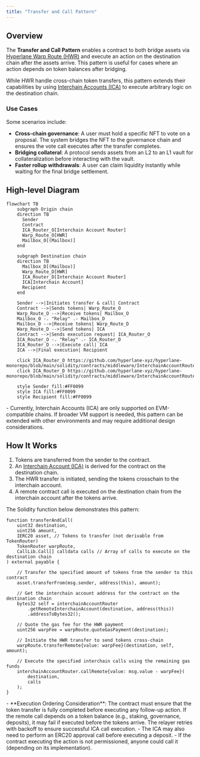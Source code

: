 ```yaml
---
title: "Transfer and Call Pattern"
---
```


## Overview

The **Transfer and Call Pattern** enables a contract to both bridge assets via [Hyperlane Warp Route (HWR)](/docs/protocol/warp-routes/warp-routes-overview) and execute an action on the destination chain after the assets arrive. This pattern is useful for cases where an action depends on token balances after bridging.

While HWR handle cross-chain token transfers, this pattern extends their capabilities by using [Interchain Accounts (ICA)](docs/applications/interchain-account) to execute arbitrary logic on the destination chain.

### Use Cases

Some scenarios include:

- **Cross-chain governance**: A user must hold a specific NFT to vote on a proposal. The system bridges the NFT to the governance chain and ensures the vote call executes after the transfer completes.
- **Bridging collateral**: A protocol sends assets from an L2 to an L1 vault for collateralization before interacting with the vault.
- **Faster rollup withdrawals**: A user can claim liquidity instantly while waiting for the final bridge settlement.

## High-level Diagram

```mermaid
flowchart TB
    subgraph Origin chain
    direction TB
      Sender
      Contract
      ICA_Router_O[Interchain Account Router]
      Warp_Route_O[HWR]
      Mailbox_O[(Mailbox)]
    end

    subgraph Destination chain
    direction TB
      Mailbox_D[(Mailbox)]
      Warp_Route_D[HWR]
      ICA_Router_D[Interchain Account Router]
      ICA[Interchain Account]
      Recipient
    end

    Sender -->|Initiates transfer & call| Contract
    Contract -->|Sends tokens| Warp_Route_O
    Warp_Route_O -->|Receive tokens| Mailbox_O
    Mailbox_O -. "Relay" .- Mailbox_D
    Mailbox_D -->|Receive tokens| Warp_Route_D
    Warp_Route_D -->|Send tokens| ICA
    Contract -->|Sends execution request| ICA_Router_O
    ICA_Router_O -. "Relay" .- ICA_Router_D
    ICA_Router_D -->|Execute call| ICA
    ICA -->|Final execution| Recipient

    click ICA_Router_O https://github.com/hyperlane-xyz/hyperlane-monorepo/blob/main/solidity/contracts/middleware/InterchainAccountRouter.sol
    click ICA_Router_D https://github.com/hyperlane-xyz/hyperlane-monorepo/blob/main/solidity/contracts/middleware/InterchainAccountRouter.sol

    style Sender fill:#FF0099
    style ICA fill:#FF0099
    style Recipient fill:#FF0099

```

<Info>
  - Currently, Interchain Accounts (ICA) are only supported on EVM-compatible
  chains. If broader VM support is needed, this pattern can be extended with
  other environments and may require additional design considerations.
</Info>

## How It Works

1. Tokens are transferred from the sender to the contract.
2. An [Interchain Account (ICA)](docs/applications/interchain-account) is derived for the contract on the destination chain.
3. The HWR transfer is initiated, sending the tokens crosschain to the interchain account.
4. A remote contract call is executed on the destination chain from the interchain account after the tokens arrive.

The Solidity function below demonstrates this pattern:

```solidity
function transferAndCall(
    uint32 destination,
    uint256 amount,
    IERC20 asset, // Tokens to transfer (not derivable from TokenRouter)
    TokenRouter warpRoute,
    CallLib.Call[] calldata calls // Array of calls to execute on the destination chain
) external payable {

    // Transfer the specified amount of tokens from the sender to this contract
    asset.transferFrom(msg.sender, address(this), amount);

    // Get the interchain account address for the contract on the destination chain
    bytes32 self = interchainAccountRouter
        .getRemoteInterchainAccount(destination, address(this))
        .addressToBytes32();

    // Quote the gas fee for the HWR payment
    uint256 warpFee = warpRoute.quoteGasPayment(destination);

    // Initiate the HWR transfer to send tokens cross-chain
    warpRoute.transferRemote{value: warpFee}(destination, self, amount);

    // Execute the specified interchain calls using the remaining gas funds
    interchainAccountRouter.callRemote{value: msg.value - warpFee}(
        destination,
        calls
    );
}
```

<Info>
  - **Execution Ordering Consideration**: The contract must ensure that the
  token transfer is fully completed before executing any follow-up action. If
  the remote call depends on a token balance (e.g., staking, governance,
  deposits), it may fail if executed before the tokens arrive. The relayer
  retries with backoff to ensure successful ICA call execution. - The ICA may
  also need to perform an ERC20 approval call before executing a deposit. - If
  the contract executing the action is not permissioned, anyone could call it
  (depending on its implementation).
</Info>
